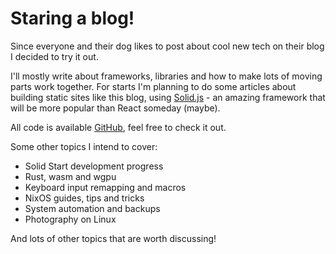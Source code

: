 # Staring a blog!

Since everyone and their dog likes to post about cool new tech on their blog I decided to try it out.

I'll mostly write about frameworks, libraries and how to make lots of moving parts work together.
For starts I'm planning to do some articles about building static sites like this blog, using
[Solid.js](https://www.solidjs.com/s) - an amazing framework that will be more popular than React someday (maybe).


<Embed
  url="https://github.com/shiro/blog"
  description="My personal blog website"
/>

All code is available [GitHub](https://github.com/shiro/blog), feel free to check it out.

Some other topics I intend to cover:
- Solid Start development progress
- Rust, wasm and wgpu
- Keyboard input remapping and macros
- NixOS guides, tips and tricks
- System automation and backups
- Photography on Linux

And lots of other topics that are worth discussing!
